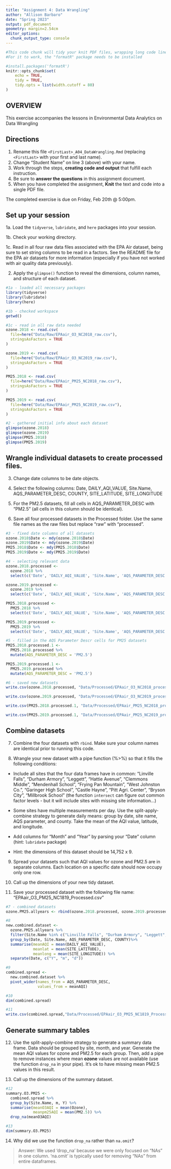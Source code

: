 ```yaml
---
title: "Assignment 4: Data Wrangling"
author: "Allison Barbaro"
date: "Spring 2023"
output: pdf_document
geometry: margin=2.54cm
editor_options: 
  chunk_output_type: console
---
```


```r
#This code chunk will tidy your knit PDF files, wrapping long code lines
#For it to work, the "formatR" package needs to be installed

#install.packages('formatR')
knitr::opts_chunk$set(
	echo = TRUE,
	tidy = TRUE,
	tidy.opts = list(width.cutoff = 80)
)
```


## OVERVIEW

This exercise accompanies the lessons in Environmental Data Analytics on Data Wrangling 

## Directions

1.  Rename this file `<FirstLast>_A04_DataWrangling.Rmd` (replacing `<FirstLast>` with your first and last name).
2. Change "Student Name" on line 3 (above) with your name.
3. Work through the steps, **creating code and output** that fulfill each instruction.
4. Be sure to **answer the questions** in this assignment document.
5. When you have completed the assignment, **Knit** the text and code into a single PDF file.

The completed exercise is due on Friday, Feb 20th @ 5:00pm.

## Set up your session 

1a. Load the `tidyverse`,  `lubridate`, and `here` packages into your session.

1b. Check your working directory.

1c. Read in all four raw data files associated with the EPA Air dataset, being sure to set string columns to be read in a factors. See the README file for the EPA air datasets for more information (especially if you have not worked with air quality data previously). 

2. Apply the `glimpse()` function to reveal the dimensions, column names, and structure of each dataset. 

```r

#1a - loaded all necessary packages
library(tidyverse)
library(lubridate)
library(here)

#1b - checked workspace
getwd()

#1c - read in all raw data needed
ozone.2018 <- read.csv(
  file=here("Data/Raw/EPAair_O3_NC2018_raw.csv"),
  stringsAsFactors = TRUE
)

ozone.2019 <- read.csv(
  file=here("Data/Raw/EPAair_O3_NC2019_raw.csv"),
  stringsAsFactors = TRUE
)

PM25.2018 <- read.csv(
  file=here("Data/Raw/EPAair_PM25_NC2018_raw.csv"),
  stringsAsFactors = TRUE
)

PM25.2019 <- read.csv(
  file=here("Data/Raw/EPAair_PM25_NC2019_raw.csv"),
  stringsAsFactors = TRUE
)

#2 - gathered initial info about each dataset
glimpse(ozone.2018)
glimpse(ozone.2019)
glimpse(PM25.2018)
glimpse(PM25.2019)

```


## Wrangle individual datasets to create processed files.

3. Change date columns to be date objects.

4. Select the following columns: Date, DAILY_AQI_VALUE, Site.Name, AQS_PARAMETER_DESC, COUNTY, SITE_LATITUDE, SITE_LONGITUDE

5. For the PM2.5 datasets, fill all cells in AQS_PARAMETER_DESC with "PM2.5" (all cells in this column should be identical).

6. Save all four processed datasets in the Processed folder. Use the same file names as the raw files but replace "raw" with "processed".

```r

#3 - fixed date columns of all datasets
ozone.2018$Date <- mdy(ozone.2018$Date)
ozone.2019$Date <- mdy(ozone.2019$Date)
PM25.2018$Date <- mdy(PM25.2018$Date)
PM25.2019$Date <- mdy(PM25.2019$Date)

#4 - selecting relevant data
ozone.2018.processed <- 
  ozone.2018 %>%
  select(c('Date', 'DAILY_AQI_VALUE', 'Site.Name', 'AQS_PARAMETER_DESC', 'COUNTY', 'SITE_LATITUDE', 'SITE_LONGITUDE'))

ozone.2019.processed <- 
  ozone.2019 %>%
  select(c('Date', 'DAILY_AQI_VALUE', 'Site.Name', 'AQS_PARAMETER_DESC', 'COUNTY', 'SITE_LATITUDE', 'SITE_LONGITUDE'))

PM25.2018.processed <- 
  PM25.2018 %>%
  select(c('Date', 'DAILY_AQI_VALUE', 'Site.Name', 'AQS_PARAMETER_DESC', 'COUNTY', 'SITE_LATITUDE', 'SITE_LONGITUDE'))

PM25.2019.processed <- 
  PM25.2019 %>%
  select(c('Date', 'DAILY_AQI_VALUE', 'Site.Name', 'AQS_PARAMETER_DESC', 'COUNTY', 'SITE_LATITUDE', 'SITE_LONGITUDE'))

#5 - filled in the AQS Parameter Descr cells for PM25 datasets
PM25.2018.processed.1 <- 
  PM25.2018.processed %>%
  mutate(AQS_PARAMETER_DESC = 'PM2.5')

PM25.2019.processed.1 <-
  PM25.2019.processed %>%
  mutate(AQS_PARAMETER_DESC = 'PM2.5')

#6 - saved new datasets
write.csv(ozone.2018.processed, "Data/Processed/EPAair_O3_NC2018_processed.csv")

write.csv(ozone.2019.processed, "Data/Processed/EPAair_O3_NC2019_processed.csv")

write.csv(PM25.2018.processed.1, "Data/Processed/EPAair_PM25_NC2018_processed.csv")

write.csv(PM25.2019.processed.1, "Data/Processed/EPAair_PM25_NC2019_processed.csv")

```


## Combine datasets

7. Combine the four datasets with `rbind`. Make sure your column names are identical prior to running this code.

8. Wrangle your new dataset with a pipe function (%>%) so that it fills the following conditions: 

  * Include all sites that the four data frames have in common: "Linville Falls", "Durham Armory", "Leggett", "Hattie Avenue", "Clemmons Middle", "Mendenhall School", "Frying Pan Mountain", "West Johnston Co.", "Garinger High School", "Castle Hayne", "Pitt Agri. Center", "Bryson City", "Millbrook School" (the function `intersect` can figure out common factor levels - but it will include sites with missing site information...) 

  * Some sites have multiple measurements per day. Use the split-apply-combine strategy to generate daily means: group by date, site name, AQS parameter, and county. Take the mean of the AQI value, latitude, and longitude.
  
  * Add columns for "Month" and "Year" by parsing your "Date" column (hint: `lubridate` package)
  
  * Hint: the dimensions of this dataset should be 14,752 x 9.

9. Spread your datasets such that AQI values for ozone and PM2.5 are in separate columns. Each location on a specific date should now occupy only one row.

10. Call up the dimensions of your new tidy dataset.

11. Save your processed dataset with the following file name: "EPAair_O3_PM25_NC1819_Processed.csv"

```r
#7 - combined datasets
ozone.PM25.allyears <- rbind(ozone.2018.processed, ozone.2019.processed, PM25.2018.processed.1, PM25.2019.processed.1)

#8
new.combined.dataset <-
  ozone.PM25.allyears %>%
  filter(Site.Name %in% c("Linville Falls", "Durham Armory", "Leggett", "Hattie Avenue", "Clemmons Middle", "Mendenhall School", "Frying Pan Mountain", "West Johnston Co.", "Garinger High School", "Castle Hayne", "Pitt Agri. Center", "Bryson City", "Millbrook School")) %>%
  group_by(Date, Site.Name, AQS_PARAMETER_DESC, COUNTY)%>%
  summarise(meanAQI = mean(DAILY_AQI_VALUE),
            meanlat = mean(SITE_LATITUDE),
            meanlong = mean(SITE_LONGITUDE)) %>%
  separate(Date, c("Y", "m", "d"))

#9
combined.spread <-
  new.combined.dataset %>%
  pivot_wider(names_from = AQS_PARAMETER_DESC,
              values_from = meanAQI)

#10
dim(combined.spread)

#11
write.csv(combined.spread,"Data/Processed/EPAair_O3_PM25_NC1819_Processed.csv")

```


## Generate summary tables

12. Use the split-apply-combine strategy to generate a summary data frame. Data should be grouped by site, month, and year. Generate the mean AQI values for ozone and PM2.5 for each group. Then, add a pipe to remove instances where mean **ozone** values are not available (use the function `drop_na` in your pipe). It's ok to have missing mean PM2.5 values in this result. 

13. Call up the dimensions of the summary dataset.

```r

#12
summary.O3.PM25 <-
  combined.spread %>%
  group_by(Site.Name, m, Y) %>%
  summarise(meanO3AQI = mean(Ozone),
            meanpm25AQI = mean(PM2.5)) %>%
  drop_na(meanO3AQI)

#13
dim(summary.O3.PM25)


```

14. Why did we use the function `drop_na` rather than `na.omit`?

> Answer: We used 'drop_na' because we were only focused on "NAs" in one column. 'na.omit' is typically  used for removing "NAs" from entire dataframes.
